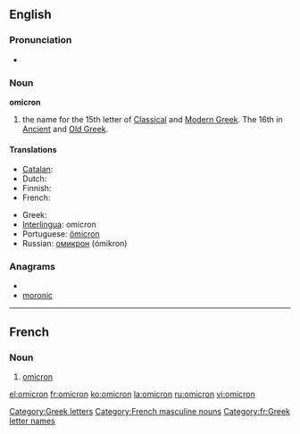 {{letter_disp2|xi|[[image:Greek_uc_omicron.png|39px]][[image:Greek_lc_omicron.png|28px]] |pi|όμικρον|Ο|ο}}{{also|òmicron}}
==English==

===Pronunciation===
* {{audio|en-us-omicron.ogg|Audio (US)}}

===Noun===
'''omicron'''

# the name for the 15th letter of [[Classical Greek|Classical]] and [[Modern Greek]].  The 16th in [[Ancient Greek|Ancient]] and [[Old Greek]].

====Translations====
{{trans-top|Greek letter}}
* [[Catalan]]: {{t-|ca|òmicron|f}}
* Dutch: {{t|nl|omikron|m}}
* Finnish: {{t+|fi|omikron}}
* French: {{t+|fr|omicron|m}}
{{trans-mid}}
* Greek: {{t+|el|όμικρον|n}}
* [[Interlingua]]: omicron
* Portuguese: [[ômicron]] {{m}}
* Russian: [[омикрон]] (ómikron) {{m}}
{{trans-bottom}}

===Anagrams===
* {{alphagram|cimnoor}}
* [[moronic#English|moronic]]

[[Category:Greek letters]]

----

==French==

===Noun===
{{infl|fr|noun}} {{m|inv}}

# [[#English|omicron]] {{gloss|Greek letter}}

[[Category:French masculine nouns]]
[[Category:fr:Greek letter names]]

[[el:omicron]]
[[fr:omicron]]
[[ko:omicron]]
[[la:omicron]]
[[ru:omicron]]
[[vi:omicron]]